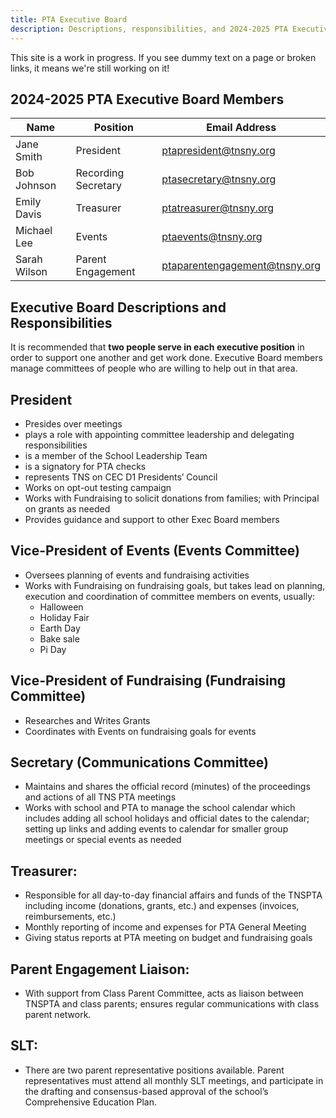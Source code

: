 ```yaml
---
title: PTA Executive Board 
description: Descriptions, responsibilities, and 2024-2025 PTA Executive Board Members
---
```


<Callout>

This site is a work in progress. If you see dummy text on a page or broken links, it means we're still working on it!

</Callout>

## 2024-2025 PTA Executive Board Members

| Name | Position | Email Address |
| --- | --- | --- |
| Jane Smith | President | ptapresident@tnsny.org |
| Bob Johnson | Recording Secretary | ptasecretary@tnsny.org |
| Emily Davis | Treasurer | ptatreasurer@tnsny.org |
| Michael Lee | Events | ptaevents@tnsny.org |
| Sarah Wilson | Parent Engagement | ptaparentengagement@tnsny.org |

## Executive Board Descriptions and Responsibilities

It is recommended that **two people serve in each executive position** in order to support one another and get work done. Executive Board members manage committees of people who are willing to help out in that area.

## President

* Presides over meetings  
* plays a role with appointing committee leadership and delegating responsibilities  
* is a member of the School Leadership Team  
* is a signatory for PTA checks  
* represents TNS on CEC D1 Presidents’ Council  
* Works on opt-out testing campaign  
* Works with Fundraising to solicit donations from families; with Principal on grants as needed  
* Provides guidance and support to other Exec Board members

## Vice-President of Events (Events Committee)

* Oversees planning of events and fundraising activities  
* Works with Fundraising on fundraising goals, but takes lead on planning, execution and coordination of committee members on events, usually:  
  * Halloween  
  * Holiday Fair  
  * Earth Day  
  * Bake sale  
  * Pi Day

## Vice-President of Fundraising (Fundraising Committee)

* Researches and Writes Grants  
* Coordinates with Events on fundraising goals for events

## Secretary (Communications Committee)

* Maintains and shares the official record (minutes) of the proceedings and actions of all TNS PTA meetings  
* Works with school and PTA to manage the school calendar which includes adding all school holidays and official dates to the calendar; setting up links and adding events to calendar for smaller group meetings or special events as needed

## Treasurer:

* Responsible for all day-to-day financial affairs and funds of the TNSPTA including income (donations, grants, etc.) and expenses (invoices, reimbursements, etc.)  
* Monthly reporting of income and expenses for PTA General Meeting  
* Giving status reports at PTA meeting on budget and fundraising goals 

## Parent Engagement Liaison:

* With support from Class Parent Committee, acts as liaison between TNSPTA and class parents; ensures regular communications with class parent network.

## SLT:

* There are two parent representative positions available.  Parent representatives must attend all monthly SLT meetings, and participate in the drafting and consensus-based approval of the school’s Comprehensive Education Plan.